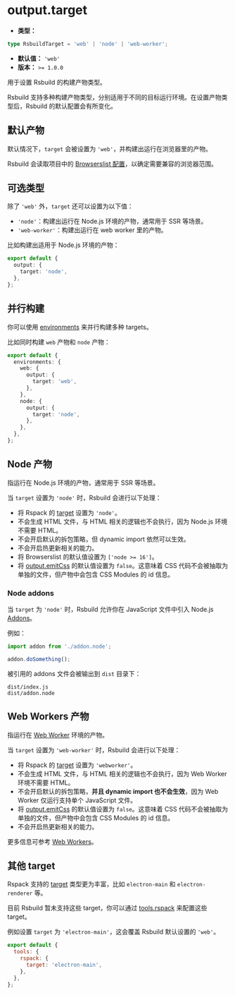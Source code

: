# output.target

- **类型：**

```ts
type RsbuildTarget = 'web' | 'node' | 'web-worker';
```

- **默认值：** `'web'`
- **版本：** `>= 1.0.0`

用于设置 Rsbuild 的构建产物类型。

Rsbuild 支持多种构建产物类型，分别适用于不同的目标运行环境。在设置产物类型后，Rsbuild 的默认配置会有所变化。

## 默认产物

默认情况下，`target` 会被设置为 `'web'`，并构建出运行在浏览器里的产物。

Rsbuild 会读取项目中的 [Browserslist 配置](https://github.com/browserslist/browserslist)，以确定需要兼容的浏览器范围。

## 可选类型

除了 `'web'` 外，`target` 还可以设置为以下值：

- `'node'`：构建出运行在 Node.js 环境的产物，通常用于 SSR 等场景。
- `'web-worker'`：构建出运行在 web worker 里的产物。

比如构建出适用于 Node.js 环境的产物：

```ts
export default {
  output: {
    target: 'node',
  },
};
```

## 并行构建

你可以使用 [environments](/config/environments) 来并行构建多种 targets。

比如同时构建 `web` 产物和 `node` 产物：

```ts
export default {
  environments: {
    web: {
      output: {
        target: 'web',
      },
    },
    node: {
      output: {
        target: 'node',
      },
    },
  },
};
```

## Node 产物

指运行在 Node.js 环境的产物，通常用于 SSR 等场景。

当 `target` 设置为 `'node'` 时，Rsbuild 会进行以下处理：

- 将 Rspack 的 [target](https://rspack.dev/config/target) 设置为 `'node'`。
- 不会生成 HTML 文件，与 HTML 相关的逻辑也不会执行，因为 Node.js 环境不需要 HTML。
- 不会开启默认的拆包策略，但 dynamic import 依然可以生效。
- 不会开启热更新相关的能力。
- 将 Browserslist 的默认值设置为 `['node >= 16']`。
- 将 [output.emitCss](/config/output/emit-css) 的默认值设置为 `false`。这意味着 CSS 代码不会被抽取为单独的文件，但产物中会包含 CSS Modules 的 id 信息。

### Node addons

当 `target` 为 `'node'` 时，Rsbuild 允许你在 JavaScript 文件中引入 Node.js [Addons](https://nodejs.org/api/addons.html)。

例如：

```js title="src/index.js"
import addon from './addon.node';

addon.doSomething();
```

被引用的 addons 文件会被输出到 `dist` 目录下：

```
dist/index.js
dist/addon.node
```

## Web Workers 产物

指运行在 [Web Worker](https://developer.mozilla.org/en-US/docs/Web/API/Web_Workers_API) 环境的产物。

当 `target` 设置为 `'web-worker'` 时，Rsbuild 会进行以下处理：

- 将 Rspack 的 [target](https://rspack.dev/config/target) 设置为 `'webworker'`。
- 不会生成 HTML 文件，与 HTML 相关的逻辑也不会执行，因为 Web Worker 环境不需要 HTML。
- 不会开启默认的拆包策略，**并且 dynamic import 也不会生效**，因为 Web Worker 仅运行支持单个 JavaScript 文件。
- 将 [output.emitCss](/config/output/emit-css) 的默认值设置为 `false`。这意味着 CSS 代码不会被抽取为单独的文件，但产物中会包含 CSS Modules 的 id 信息。
- 不会开启热更新相关的能力。

更多信息可参考 [Web Workers](/guide/basic/web-workers)。

## 其他 target

Rspack 支持的 [target](https://rspack.dev/config/target) 类型更为丰富，比如 `electron-main` 和 `electron-renderer` 等。

目前 Rsbuild 暂未支持这些 target，你可以通过 [tools.rspack](/config/tools/rspack) 来配置这些 target。

例如设置 `target` 为 `'electron-main'`，这会覆盖 Rsbuild 默认设置的 `'web'`。

```js
export default {
  tools: {
    rspack: {
      target: 'electron-main',
    },
  },
};
```
